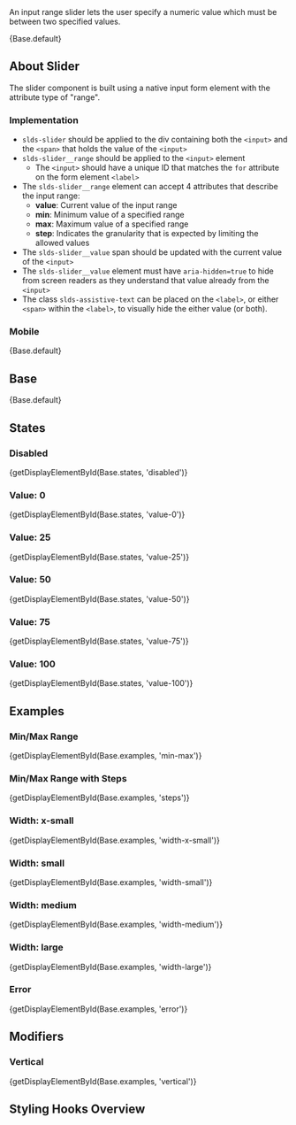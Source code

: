 
<div className="doc lead">
  An input range slider lets the user specify a numeric value which must be
  between two specified values.
</div>

<CodeView exampleOnly>{Base.default}</CodeView>

## About Slider

The slider component is built using a native input form element with the attribute type of "range".

### Implementation

- `slds-slider` should be applied to the div containing both the `<input>` and the `<span>` that holds the value of the `<input>`
- `slds-slider__range` should be applied to the `<input>` element
  - The `<input>` should have a unique ID that matches the `for` attribute on the form element `<label>`
- The `slds-slider__range` element can accept 4 attributes that describe the input range:
  - **value**: Current value of the input range
  - **min**: Minimum value of a specified range
  - **max**: Maximum value of a specified range
  - **step**: Indicates the granularity that is expected by limiting the allowed values
- The `slds-slider__value` span should be updated with the current value of the `<input>`
- The `slds-slider__value` element must have `aria-hidden=true` to hide from screen readers as they understand that value already from the `<input>`
- The class `slds-assistive-text` can be placed on the `<label>`, or either `<span>` within the `<label>`, to visually hide the either value (or both).

### Mobile

<MobileBlurb patternSpecificText="sliders will have an increased size to accommodate using a finger instead of the more precise mouse cursor" />

<CodeView frameOnly frameTitle="Example mobile styles for sliders">{Base.default}</CodeView>

## Base

<CodeView>{Base.default}</CodeView>

## States

### Disabled

<CodeView>{getDisplayElementById(Base.states, 'disabled')}</CodeView>

### Value: 0

<CodeView>{getDisplayElementById(Base.states, 'value-0')}</CodeView>

### Value: 25

<CodeView>{getDisplayElementById(Base.states, 'value-25')}</CodeView>

### Value: 50

<CodeView>{getDisplayElementById(Base.states, 'value-50')}</CodeView>

### Value: 75

<CodeView>{getDisplayElementById(Base.states, 'value-75')}</CodeView>

### Value: 100

<CodeView>{getDisplayElementById(Base.states, 'value-100')}</CodeView>

## Examples

### Min/Max Range

<CodeView>{getDisplayElementById(Base.examples, 'min-max')}</CodeView>

### Min/Max Range with Steps

<CodeView>{getDisplayElementById(Base.examples, 'steps')}</CodeView>

### Width: x-small

<CodeView>{getDisplayElementById(Base.examples, 'width-x-small')}</CodeView>

### Width: small

<CodeView>{getDisplayElementById(Base.examples, 'width-small')}</CodeView>

### Width: medium

<CodeView>{getDisplayElementById(Base.examples, 'width-medium')}</CodeView>

### Width: large

<CodeView>{getDisplayElementById(Base.examples, 'width-large')}</CodeView>

### Error

<CodeView>{getDisplayElementById(Base.examples, 'error')}</CodeView>

## Modifiers

### Vertical

<CodeView>{getDisplayElementById(Base.examples, 'vertical')}</CodeView>

## Styling Hooks Overview

<StylingHooksTable name="slider" type="component" />
